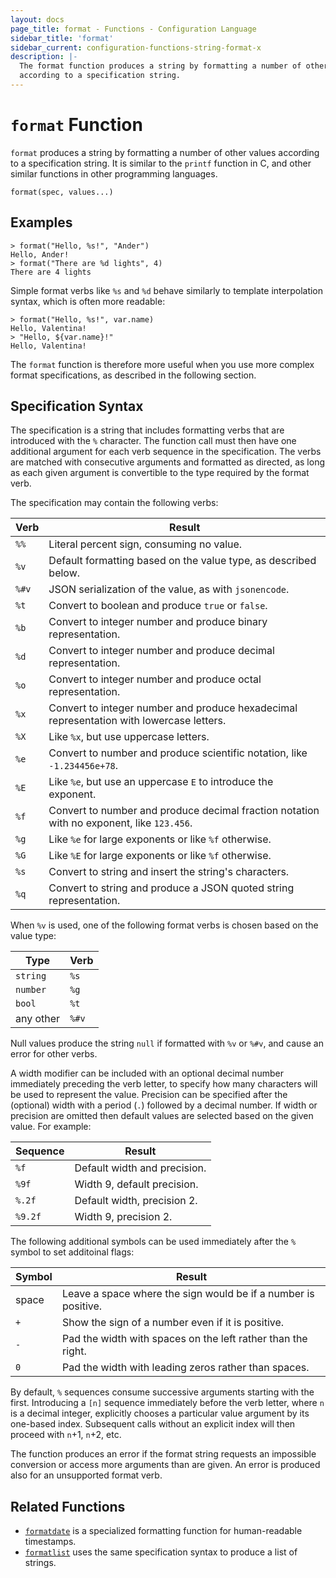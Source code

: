 ```yaml
---
layout: docs
page_title: format - Functions - Configuration Language
sidebar_title: 'format'
sidebar_current: configuration-functions-string-format-x
description: |-
  The format function produces a string by formatting a number of other values
  according to a specification string.
---
```


# `format` Function

`format` produces a string by formatting a number of other values according
to a specification string. It is similar to the `printf` function in C, and
other similar functions in other programming languages.

```hcl
format(spec, values...)
```

## Examples

```text
> format("Hello, %s!", "Ander")
Hello, Ander!
> format("There are %d lights", 4)
There are 4 lights
```

Simple format verbs like `%s` and `%d` behave similarly to template
interpolation syntax, which is often more readable:

```text
> format("Hello, %s!", var.name)
Hello, Valentina!
> "Hello, ${var.name}!"
Hello, Valentina!
```

The `format` function is therefore more useful when you use more complex format
specifications, as described in the following section.

## Specification Syntax

The specification is a string that includes formatting verbs that are introduced
with the `%` character. The function call must then have one additional argument
for each verb sequence in the specification. The verbs are matched with
consecutive arguments and formatted as directed, as long as each given argument
is convertible to the type required by the format verb.

The specification may contain the following verbs:

| Verb  | Result                                                                                    |
| ----- | ----------------------------------------------------------------------------------------- |
| `%%`  | Literal percent sign, consuming no value.                                                 |
| `%v`  | Default formatting based on the value type, as described below.                           |
| `%#v` | JSON serialization of the value, as with `jsonencode`.                                    |
| `%t`  | Convert to boolean and produce `true` or `false`.                                         |
| `%b`  | Convert to integer number and produce binary representation.                              |
| `%d`  | Convert to integer number and produce decimal representation.                             |
| `%o`  | Convert to integer number and produce octal representation.                               |
| `%x`  | Convert to integer number and produce hexadecimal representation with lowercase letters.  |
| `%X`  | Like `%x`, but use uppercase letters.                                                     |
| `%e`  | Convert to number and produce scientific notation, like `-1.234456e+78`.                  |
| `%E`  | Like `%e`, but use an uppercase `E` to introduce the exponent.                            |
| `%f`  | Convert to number and produce decimal fraction notation with no exponent, like `123.456`. |
| `%g`  | Like `%e` for large exponents or like `%f` otherwise.                                     |
| `%G`  | Like `%E` for large exponents or like `%f` otherwise.                                     |
| `%s`  | Convert to string and insert the string's characters.                                     |
| `%q`  | Convert to string and produce a JSON quoted string representation.                        |

When `%v` is used, one of the following format verbs is chosen based on the value type:

| Type      | Verb  |
| --------- | ----- |
| `string`  | `%s`  |
| `number`  | `%g`  |
| `bool`    | `%t`  |
| any other | `%#v` |

Null values produce the string `null` if formatted with `%v` or `%#v`, and
cause an error for other verbs.

A width modifier can be included with an optional decimal number immediately
preceding the verb letter, to specify how many characters will be used to
represent the value. Precision can be specified after the (optional) width
with a period (`.`) followed by a decimal number. If width or precision are
omitted then default values are selected based on the given value. For example:

| Sequence | Result                       |
| -------- | ---------------------------- |
| `%f`     | Default width and precision. |
| `%9f`    | Width 9, default precision.  |
| `%.2f`   | Default width, precision 2.  |
| `%9.2f`  | Width 9, precision 2.        |

The following additional symbols can be used immediately after the `%` symbol
to set additoinal flags:

| Symbol | Result                                                         |
| ------ | -------------------------------------------------------------- |
| space  | Leave a space where the sign would be if a number is positive. |
| `+`    | Show the sign of a number even if it is positive.              |
| `-`    | Pad the width with spaces on the left rather than the right.   |
| `0`    | Pad the width with leading zeros rather than spaces.           |

By default, `%` sequences consume successive arguments starting with the first.
Introducing a `[n]` sequence immediately before the verb letter, where `n` is a
decimal integer, explicitly chooses a particular value argument by its
one-based index. Subsequent calls without an explicit index will then proceed
with `n`+1, `n`+2, etc.

The function produces an error if the format string requests an impossible
conversion or access more arguments than are given. An error is produced also
for an unsupported format verb.

## Related Functions

- [`formatdate`](../datetime/formatdate) is a specialized formatting function for
  human-readable timestamps.
- [`formatlist`](./formatlist) uses the same specification syntax to
  produce a list of strings.
